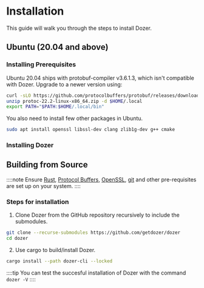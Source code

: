 # Installation


This guide will walk you through the steps to install Dozer.



## Ubuntu (20.04 and above)

### Installing Prerequisites
Ubuntu 20.04 ships with protobuf-compiler v3.6.1.3, which isn't compatible with Dozer. Upgrade to a newer version using:


```bash
curl -sLO https://github.com/protocolbuffers/protobuf/releases/download/v22.2/protoc-22.2-linux-x86_64.zip
unzip protoc-22.2-linux-x86_64.zip -d $HOME/.local
export PATH="$PATH:$HOME/.local/bin"
```


You also need to install few other packages in Ubuntu.
```bash
sudo apt install openssl libssl-dev clang zlib1g-dev g++ cmake
```


### Installing Dozer





## Building from Source

::::note
Ensure [Rust](https://www.rust-lang.org/tools/install), [Protocol Buffers](https://protobuf.dev/downloads/), [OpenSSL](https://www.openssl.org/), [git](https://git-scm.com/) and other pre-requisites are set up on your system.
::::

### Steps for installation

1. Clone Dozer from the GitHub repository recursively to include the submodules.
```bash
git clone --recurse-submodules https://github.com/getdozer/dozer
cd dozer
```
2. Use cargo to build/install Dozer.
```bash
cargo install --path dozer-cli --locked
```


::::tip
You can test the succesful installation of Dozer with the command `dozer -V`
::::